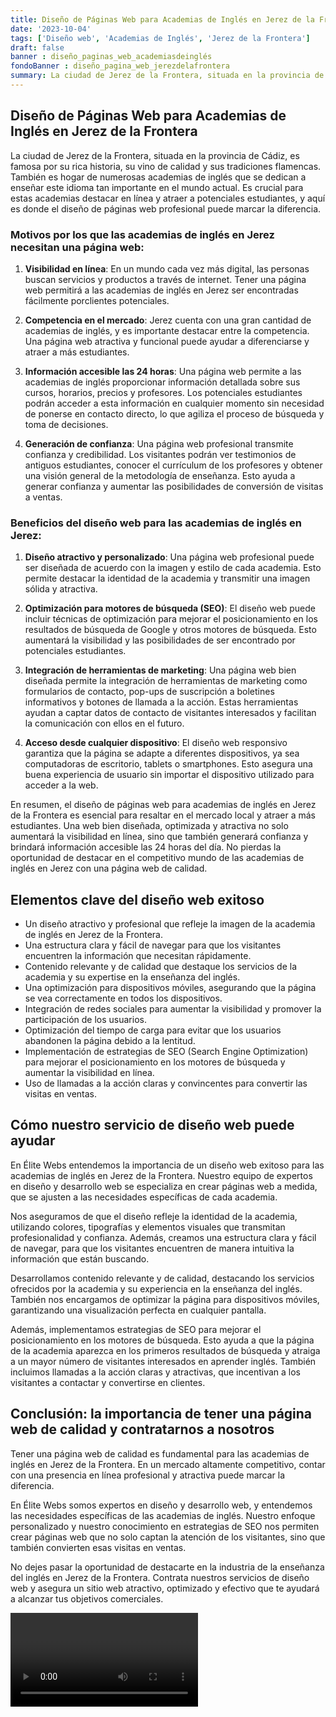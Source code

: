```yaml
---
title: Diseño de Páginas Web para Academias de Inglés en Jerez de la Frontera
date: '2023-10-04'
tags: ['Diseño web', 'Academias de Inglés', 'Jerez de la Frontera']
draft: false
banner : diseño_paginas_web_academiasdeinglés
fondoBanner : diseño_pagina_web_jerezdelafrontera
summary: La ciudad de Jerez de la Frontera, situada en la provincia de Cádiz, es famosa por su rica historia, su vino de calidad y sus tradiciones flamencas. También es hogar de numerosas academias de inglés que se dedican a enseñar este idioma tan importante en el mundo actual. Es crucial para estas academias destacar en línea y atraer a potenciales estudiantes, y aquí es donde el diseño de páginas web profesional puede marcar la diferencia.
---
```


## Diseño de Páginas Web para Academias de Inglés en Jerez de la Frontera

La ciudad de Jerez de la Frontera, situada en la provincia de Cádiz, es famosa por su rica historia, su vino de calidad y sus tradiciones flamencas. También es hogar de numerosas academias de inglés que se dedican a enseñar este idioma tan importante en el mundo actual. Es crucial para estas academias destacar en línea y atraer a potenciales estudiantes, y aquí es donde el diseño de páginas web profesional puede marcar la diferencia.

### Motivos por los que las academias de inglés en Jerez necesitan una página web:

1. **Visibilidad en línea**: En un mundo cada vez más digital, las personas buscan servicios y productos a través de internet. Tener una página web permitirá a las academias de inglés en Jerez ser encontradas fácilmente porclientes potenciales.

2. **Competencia en el mercado**: Jerez cuenta con una gran cantidad de academias de inglés, y es importante destacar entre la competencia. Una página web atractiva y funcional puede ayudar a diferenciarse y atraer a más estudiantes.

3. **Información accesible las 24 horas**: Una página web permite a las academias de inglés proporcionar información detallada sobre sus cursos, horarios, precios y profesores. Los potenciales estudiantes podrán acceder a esta información en cualquier momento sin necesidad de ponerse en contacto directo, lo que agiliza el proceso de búsqueda y toma de decisiones.

4. **Generación de confianza**: Una página web profesional transmite confianza y credibilidad. Los visitantes podrán ver testimonios de antiguos estudiantes, conocer el currículum de los profesores y obtener una visión general de la metodología de enseñanza. Esto ayuda a generar confianza y aumentar las posibilidades de conversión de visitas a ventas.

### Beneficios del diseño web para las academias de inglés en Jerez:

1. **Diseño atractivo y personalizado**: Una página web profesional puede ser diseñada de acuerdo con la imagen y estilo de cada academia. Esto permite destacar la identidad de la academia y transmitir una imagen sólida y atractiva.

2. **Optimización para motores de búsqueda (SEO)**: El diseño web puede incluir técnicas de optimización para mejorar el posicionamiento en los resultados de búsqueda de Google y otros motores de búsqueda. Esto aumentará la visibilidad y las posibilidades de ser encontrado por potenciales estudiantes.

3. **Integración de herramientas de marketing**: Una página web bien diseñada permite la integración de herramientas de marketing como formularios de contacto, pop-ups de suscripción a boletines informativos y botones de llamada a la acción. Estas herramientas ayudan a captar datos de contacto de visitantes interesados y facilitan la comunicación con ellos en el futuro.

4. **Acceso desde cualquier dispositivo**: El diseño web responsivo garantiza que la página se adapte a diferentes dispositivos, ya sea computadoras de escritorio, tablets o smartphones. Esto asegura una buena experiencia de usuario sin importar el dispositivo utilizado para acceder a la web.

En resumen, el diseño de páginas web para academias de inglés en Jerez de la Frontera es esencial para resaltar en el mercado local y atraer a más estudiantes. Una web bien diseñada, optimizada y atractiva no solo aumentará la visibilidad en línea, sino que también generará confianza y brindará información accesible las 24 horas del día. No pierdas la oportunidad de destacar en el competitivo mundo de las academias de inglés en Jerez con una página web de calidad.

<GifSeo />

<Cta />

<h2>Elementos clave del diseño web exitoso</h2>
<ul>
<li>Un diseño atractivo y profesional que refleje la imagen de la academia de inglés en Jerez de la Frontera.</li>
<li>Una estructura clara y fácil de navegar para que los visitantes encuentren la información que necesitan rápidamente.</li>
<li>Contenido relevante y de calidad que destaque los servicios de la academia y su expertise en la enseñanza del inglés.</li>
<li>Una optimización para dispositivos móviles, asegurando que la página se vea correctamente en todos los dispositivos.</li>
<li>Integración de redes sociales para aumentar la visibilidad y promover la participación de los usuarios.</li>
<li>Optimización del tiempo de carga para evitar que los usuarios abandonen la página debido a la lentitud.</li>
<li>Implementación de estrategias de SEO (Search Engine Optimization) para mejorar el posicionamiento en los motores de búsqueda y aumentar la visibilidad en línea.</li>
<li>Uso de llamadas a la acción claras y convincentes para convertir las visitas en ventas.</li>
</ul>

<h2>Cómo nuestro servicio de diseño web puede ayudar</h2>
<p>En Élite Webs entendemos la importancia de un diseño web exitoso para las academias de inglés en Jerez de la Frontera. Nuestro equipo de expertos en diseño y desarrollo web se especializa en crear páginas web a medida, que se ajusten a las necesidades específicas de cada academia.</p>
<p>Nos aseguramos de que el diseño refleje la identidad de la academia, utilizando colores, tipografías y elementos visuales que transmitan profesionalidad y confianza. Además, creamos una estructura clara y fácil de navegar, para que los visitantes encuentren de manera intuitiva la información que están buscando.</p>
<p>Desarrollamos contenido relevante y de calidad, destacando los servicios ofrecidos por la academia y su experiencia en la enseñanza del inglés. También nos encargamos de optimizar la página para dispositivos móviles, garantizando una visualización perfecta en cualquier pantalla.</p>
<p>Además, implementamos estrategias de SEO para mejorar el posicionamiento en los motores de búsqueda. Esto ayuda a que la página de la academia aparezca en los primeros resultados de búsqueda y atraiga a un mayor número de visitantes interesados en aprender inglés. También incluimos llamadas a la acción claras y atractivas, que incentivan a los visitantes a contactar y convertirse en clientes.</p>

<h2>Conclusión: la importancia de tener una página web de calidad y contratarnos a nosotros</h2>
<p>Tener una página web de calidad es fundamental para las academias de inglés en Jerez de la Frontera. En un mercado altamente competitivo, contar con una presencia en línea profesional y atractiva puede marcar la diferencia.</p>
<p>En Élite Webs somos expertos en diseño y desarrollo web, y entendemos las necesidades específicas de las academias de inglés. Nuestro enfoque personalizado y nuestro conocimiento en estrategias de SEO nos permiten crear páginas web que no solo captan la atención de los visitantes, sino que también convierten esas visitas en ventas.</p>
<p>No dejes pasar la oportunidad de destacarte en la industria de la enseñanza del inglés en Jerez de la Frontera. Contrata nuestros servicios de diseño web y asegura un sitio web atractivo, optimizado y efectivo que te ayudará a alcanzar tus objetivos comerciales.</p>

<Video />

<CtaBot job='Academias de Inglés' city='Jerez de la Frontera'/>

<Gmaps query='Jerez de la Frontera+españa+maps' />